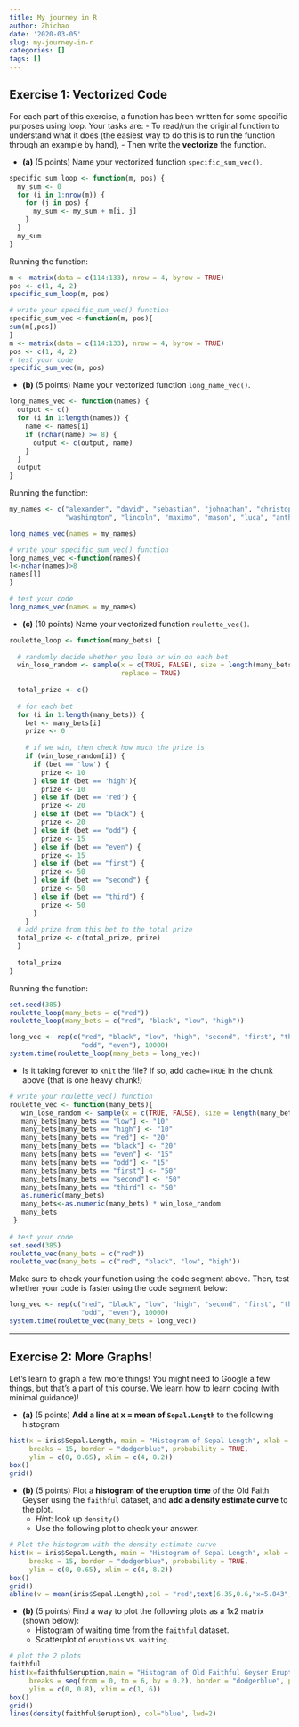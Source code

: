 ```yaml
---
title: My journey in R
author: Zhichao
date: '2020-03-05'
slug: my-journey-in-r
categories: []
tags: []
---
```


## Exercise 1: Vectorized Code

For each part of this exercise, a function has been written for some specific purposes using loop. Your tasks are:
  - To read/run the original function to understand what it does (the easiest way to do this is to run the function through an example by hand),
  - Then write the **vectorize** the function.

- **(a)** (5 points) Name your vectorized function `specific_sum_vec()`.

```r
specific_sum_loop <- function(m, pos) {
  my_sum <- 0
  for (i in 1:nrow(m)) {
    for (j in pos) {
      my_sum <- my_sum + m[i, j]
    }
  }
  my_sum
}
```

Running the function:

```r
m <- matrix(data = c(114:133), nrow = 4, byrow = TRUE)
pos <- c(1, 4, 2)
specific_sum_loop(m, pos)
```

```r
# write your specific_sum_vec() function
specific_sum_vec <-function(m, pos){
sum(m[,pos])
}
m <- matrix(data = c(114:133), nrow = 4, byrow = TRUE)
pos <- c(1, 4, 2)
# test your code
specific_sum_vec(m, pos)
```

- **(b)** (5 points) Name your vectorized function `long_name_vec()`.

```r
long_names_vec <- function(names) {
  output <- c()
  for (i in 1:length(names)) {
    name <- names[i]
    if (nchar(name) >= 8) {
      output <- c(output, name)
    }
  }
  output
}
```

Running the function:

```r
my_names <- c("alexander", "david", "sebastian", "johnathan", "christopher", "ha",
              "washington", "lincoln", "maximo", "mason", "luca", "anthony", "kevin")

long_names_vec(names = my_names)
```

```r
# write your specific_sum_vec() function
long_names_vec <-function(names){
l<-nchar(names)>8
names[l]
}

# test your code
long_names_vec(names = my_names)
```


- **(c)** (10 points) Name your vectorized function `roulette_vec()`.

```r
roulette_loop <- function(many_bets) {
  
  # randomly decide whether you lose or win on each bet
  win_lose_random <- sample(x = c(TRUE, FALSE), size = length(many_bets),
                            replace = TRUE)
  
  total_prize <- c()
  
  # for each bet
  for (i in 1:length(many_bets)) {
    bet <- many_bets[i]
    prize <- 0
    
    # if we win, then check how much the prize is
    if (win_lose_random[i]) {
      if (bet == 'low') {
        prize <- 10
      } else if (bet == 'high'){
        prize <- 10
      } else if (bet == 'red') {
        prize <- 20
      } else if (bet == "black") {
        prize <- 20
      } else if (bet == "odd") {
        prize <- 15
      } else if (bet == "even") {
        prize <- 15
      } else if (bet == "first") {
        prize <- 50
      } else if (bet == "second") {
        prize <- 50
      } else if (bet == "third") {
        prize <- 50
      }
    }
  # add prize from this bet to the total prize
  total_prize <- c(total_prize, prize)
  }
  
  total_prize
}
```

Running the function:

```r
set.seed(385)
roulette_loop(many_bets = c("red"))
roulette_loop(many_bets = c("red", "black", "low", "high"))
```

```r
long_vec <- rep(c("red", "black", "low", "high", "second", "first", "third",
                  "odd", "even"), 10000)
system.time(roulette_loop(many_bets = long_vec))
```

- Is it taking forever to `knit` the file? If so, add `cache=TRUE` in the chunk above (that is one heavy chunk!)

```r
# write your roulette_vec() function
roulette_vec <- function(many_bets){
   win_lose_random <- sample(x = c(TRUE, FALSE), size = length(many_bets),replace = TRUE)
   many_bets[many_bets == "low"] <- "10"
   many_bets[many_bets == "high"] <- "10"
   many_bets[many_bets == "red"] <- "20"
   many_bets[many_bets == "black"] <- "20"
   many_bets[many_bets == "even"] <- "15"
   many_bets[many_bets == "odd"] <- "15"
   many_bets[many_bets == "first"] <- "50"
   many_bets[many_bets == "second"] <- "50"
   many_bets[many_bets == "third"] <- "50"
   as.numeric(many_bets)
   many_bets<-as.numeric(many_bets) * win_lose_random
   many_bets
 }
 
# test your code
set.seed(385)
roulette_vec(many_bets = c("red"))
roulette_vec(many_bets = c("red", "black", "low", "high"))
```

Make sure to check your function using the code segment above. Then, test whether your code is faster using the code segment below:

```r
long_vec <- rep(c("red", "black", "low", "high", "second", "first", "third",
                  "odd", "even"), 10000)
system.time(roulette_vec(many_bets = long_vec))
```

***

## Exercise 2: More Graphs!

Let's learn to graph a few more things! You might need to Google a few things, but that's a part of this course. We learn how to learn coding (with minimal guidance)!

- **(a)** (5 points) **Add a line at x = mean of `Sepal.Length`** to the following histogram

```r
hist(x = iris$Sepal.Length, main = "Histogram of Sepal Length", xlab = "Sepal Length",
     breaks = 15, border = "dodgerblue", probability = TRUE,
     ylim = c(0, 0.65), xlim = c(4, 8.2))
box()
grid()
```

- **(b)** (5 points) Plot a **histogram of the eruption time** of the Old Faith Geyser using the `faithful` dataset, and **add a density estimate curve** to the plot.
  - *Hint*: look up `density()`
  - Use the following plot to check your answer.
  
```r
# Plot the histogram with the density estimate curve
hist(x = iris$Sepal.Length, main = "Histogram of Sepal Length", xlab = "Sepal Length",
     breaks = 15, border = "dodgerblue", probability = TRUE,
     ylim = c(0, 0.65), xlim = c(4, 8.2))
box()
grid()
abline(v = mean(iris$Sepal.Length),col = "red",text(6.35,0.6,"x=5.843",col = "red"))
```

- **(b)** (5 points) Find a way to plot the following plots as a 1x2 matrix (shown below):
  - Histogram of waiting time from the `faithful` dataset.
  - Scatterplot of `eruptions` vs. `waiting`.
  
```r
# plot the 2 plots
faithful
hist(x=faithful$eruption,main = "Histogram of Old Faithful Geyser Eruption Time", xlab = "Eruption Time",
     breaks = seq(from = 0, to = 6, by = 0.2), border = "dodgerblue", probability = TRUE,
     ylim = c(0, 0.8), xlim = c(1, 6))
box()
grid()
lines(density(faithful$eruption), col="blue", lwd=2)
```